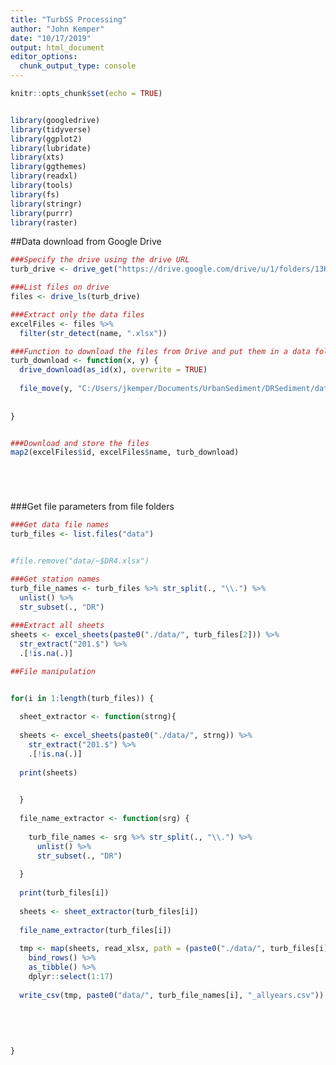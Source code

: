 ```yaml
---
title: "TurbSS Processing"
author: "John Kemper"
date: "10/17/2019"
output: html_document
editor_options: 
  chunk_output_type: console
---
```


```r
knitr::opts_chunk$set(echo = TRUE)


library(googledrive)
library(tidyverse)
library(ggplot2)
library(lubridate)
library(xts)
library(ggthemes)
library(readxl)
library(tools)
library(fs)
library(stringr)
library(purrr)
library(raster)

```


##Data download from Google Drive
```r
###Specify the drive using the drive URL
turb_drive <- drive_get("https://drive.google.com/drive/u/1/folders/13K-gaXcBkCkLl1TTBw2tVQCjwsAUvSIW/")

###List files on drive
files <- drive_ls(turb_drive)

###Extract only the data files
excelFiles <- files %>%
  filter(str_detect(name, ".xlsx")) 

###Function to download the files from Drive and put them in a data folder
turb_download <- function(x, y) {
  drive_download(as_id(x), overwrite = TRUE)
  
  file_move(y, "C:/Users/jkemper/Documents/UrbanSediment/DRSediment/data")
  
  
}


###Download and store the files
map2(excelFiles$id, excelFiles$name, turb_download)






```


###Get file parameters from file folders
```r

###Get data file names
turb_files <- list.files("data")


#file.remove("data/~$DR4.xlsx")

###Get station names
turb_file_names <- turb_files %>% str_split(., "\\.") %>%
  unlist() %>%
  str_subset(., "DR")
 
###Extract all sheets
sheets <- excel_sheets(paste0("./data/", turb_files[2])) %>%
  str_extract("201.$") %>%
  .[!is.na(.)]


```


```r
##File manipulation


for(i in 1:length(turb_files)) {
  
  sheet_extractor <- function(strng){
    
  sheets <- excel_sheets(paste0("./data/", strng)) %>%
    str_extract("201.$") %>%
    .[!is.na(.)]
  
  print(sheets)
  

  }
  
  file_name_extractor <- function(srg) {
    
    turb_file_names <- srg %>% str_split(., "\\.") %>%
      unlist() %>%
      str_subset(., "DR")
    
  }
  
  print(turb_files[i])
  
  sheets <- sheet_extractor(turb_files[i])
  
  file_name_extractor(turb_files[i])
  
  tmp <- map(sheets, read_xlsx, path = (paste0("./data/", turb_files[i]))) %>%
    bind_rows() %>%
    as_tibble() %>%
    dplyr::select(1:17)
  
  write_csv(tmp, paste0("data/", turb_file_names[i], "_allyears.csv"))
  
  
 
  
  
}


```

